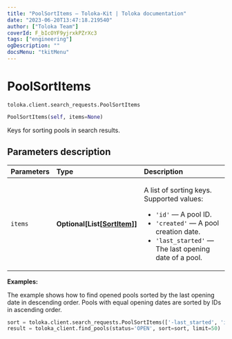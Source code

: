 ```yaml
---
title: "PoolSortItems — Toloka-Kit | Toloka documentation"
date: "2023-06-20T13:47:18.219540"
author: ["Toloka Team"]
coverId: F_bIcOYF9yjrxkPZrXc3
tags: ["engineering"]
ogDescription: ""
docsMenu: "tkitMenu"
---
```


# PoolSortItems

`toloka.client.search_requests.PoolSortItems`

```python
PoolSortItems(self, items=None)
```

Keys for sorting pools in search results.

## Parameters description

| Parameters | Type | Description |
| :----------| :----| :-----------|
`items`|**Optional\[List\[[SortItem](/docs/toloka-kit/reference/toloka.client.search_requests.PoolSortItems.SortItem)\]\]**|<p>A list of sorting keys. Supported values:</p> <ul> <li>`'id'` — A pool ID.</li> <li>`'created'` — A pool creation date.</li> <li>`'last_started'` — The last opening date of a pool.</li> </ul>

**Examples:**

The example shows how to find opened pools sorted by the last opening date in descending order. Pools with equal opening dates are sorted by IDs in ascending order.

```python
sort = toloka.client.search_requests.PoolSortItems(['-last_started', 'id'])
result = toloka_client.find_pools(status='OPEN', sort=sort, limit=50)
```